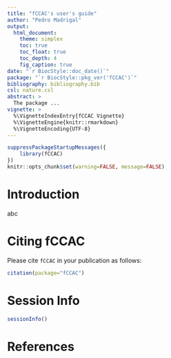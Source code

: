```yaml
---
title: "fCCAC's user's guide"
author: "Pedro Madrigal"
output:
  html_document:
    theme: simplex
    toc: true
    toc_float: true
    toc_depth: 4
    fig_caption: true
date: "`r BiocStyle::doc_date()`"
package: "`r BiocStyle::pkg_ver('fCCAC')`"
bibliography: bibliography.bib
csl: nature.csl
abstract: >
  The package ...
vignette: >
  %\VignetteIndexEntry{fCCAC Vignette}
  %\VignetteEngine{knitr::rmarkdown}
  %\VignetteEncoding{UTF-8}
---
```

```r
suppressPackageStartupMessages({
    library(fCCAC)
})
knitr::opts_chunk$set(warning=FALSE, message=FALSE)
```

# Introduction

abc


# Citing fCCAC
Please cite `fCCAC` in your publication as follows:
```r
citation(package="fCCAC")
```


# Session Info
```r
sessionInfo()
```
# References


